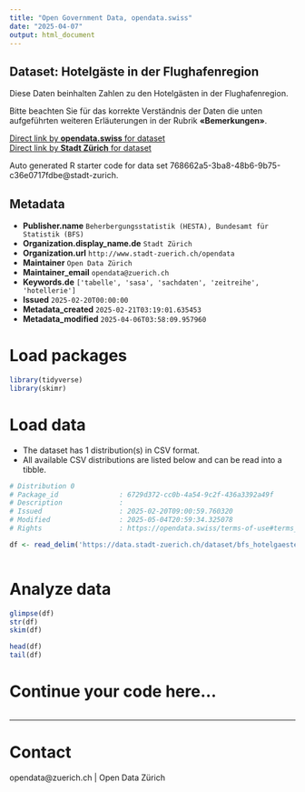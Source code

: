 ```yaml
---
title: "Open Government Data, opendata.swiss"
date: "2025-04-07"
output: html_document
---
```


## Dataset: Hotelgäste in der Flughafenregion

Diese Daten beinhalten Zahlen zu den Hotelgästen in der Flughafenregion.

Bitte beachten Sie für das korrekte Verständnis der Daten die unten aufgeführten weiteren Erläuterungen in der Rubrik **«Bemerkungen»**.


[Direct link by **opendata.swiss** for dataset](https://opendata.swiss/de/dataset/hotelgaste-in-der-flughafenregion)<br>
[Direct link by **Stadt Zürich** for dataset](https://data.stadt-zuerich.ch/dataset/bfs_hotelgaeste_flughafenregion_od1105)

Auto generated R starter code for data set 768662a5-3ba8-48b6-9b75-c36e0717fdbe@stadt-zurich.

## Metadata

- **Publisher.name** `Beherbergungsstatistik (HESTA), Bundesamt für Statistik (BFS)`
- **Organization.display_name.de** `Stadt Zürich`
- **Organization.url** `http://www.stadt-zuerich.ch/opendata`
- **Maintainer** `Open Data Zürich`
- **Maintainer_email** `opendata@zuerich.ch`
- **Keywords.de** `['tabelle', 'sasa', 'sachdaten', 'zeitreihe', 'hotellerie']`
- **Issued** `2025-02-20T00:00:00`
- **Metadata_created** `2025-02-21T03:19:01.635453`
- **Metadata_modified** `2025-04-06T03:58:09.957960`


# Load packages

```r

library(tidyverse)
library(skimr)

```

# Load data

-   The dataset has 1 distribution(s) in CSV format.
-   All available CSV distributions are listed below and can be read into a tibble.

```r

# Distribution 0
# Package_id               : 6729d372-cc0b-4a54-9c2f-436a3392a49f
# Description              : 
# Issued                   : 2025-02-20T09:00:59.760320
# Modified                 : 2025-05-04T20:59:34.325078
# Rights                   : https://opendata.swiss/terms-of-use#terms_open

df <- read_delim('https://data.stadt-zuerich.ch/dataset/bfs_hotelgaeste_flughafenregion_od1105/download/WIR110OD1105.csv')



```

# Analyze data

```r

glimpse(df)
str(df)
skim(df)

head(df)
tail(df)

```

# Continue your code here...

```r

```

------------------------------------------------------------------------

# Contact

opendata@zuerich.ch | Open Data Zürich
